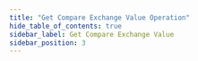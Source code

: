 ```yaml
---
title: "Get Compare Exchange Value Operation"
hide_table_of_contents: true
sidebar_label: Get Compare Exchange Value
sidebar_position: 3
---
```





<LanguageSwitcher supportedLanguages={supportedLanguages} />

<LanguageContent language="csharp">
   <GetCompareExchangeValueCsharp />
</LanguageContent>

<LanguageContent language="java">
   <GetCompareExchangeValueJava />
</LanguageContent>

<LanguageContent language="nodejs">
   <GetCompareExchangeValueNodejs />
</LanguageContent>


<!---
### Compare Exchange
- [Overview](../../../client-api/operations/compare-exchange/overview)
- [Get Compare-Exchange Values](../../../client-api/operations/compare-exchange/get-compare-exchange-values)
- [Put a Compare-Exchange Value](../../../client-api/operations/compare-exchange/delete-compare-exchange-value)

### Session
- [Cluster Transaction - Overview](../../../client-api/session/cluster-transaction/overview)

### Client API
- [Operations overview](../../../client-api/operations/what-are-operations)
- [Cluster Transaction - Overview](../../../client-api/session/cluster-transaction/overview)


-->